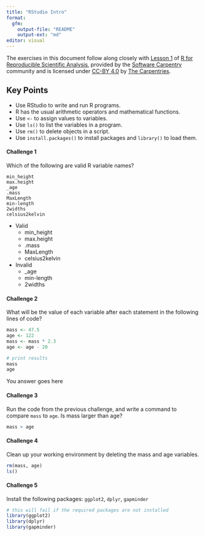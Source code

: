 ```yaml
---
title: "RStudio Intro"
format: 
  gfm:
    output-file: "README"
    output-ext: "md"
editor: visual
---
```


The exercises in this document follow along closely with [Lesson 1](https://swcarpentry.github.io/r-novice-gapminder/01-rstudio-intro/index.html) of [R for Reproducible Scientific Analysis](https://swcarpentry.github.io/r-novice-gapminder/), provided by the [Software Carpentry](https://software-carpentry.org/) community and is licensed under [CC-BY 4.0](https://creativecommons.org/licenses/by/4.0/) by [The Carpentries](https://carpentries.org/).

::: callout-tip
## Key Points

-   Use RStudio to write and run R programs.
-   R has the usual arithmetic operators and mathematical functions.
-   Use `<-` to assign values to variables.
-   Use `ls()` to list the variables in a program.
-   Use `rm()` to delete objects in a script.
-   Use `install.packages()` to install packages and `library()` to load them.
:::

#### Challenge 1

Which of the following are valid R variable names?

    min_height
    max.height
    _age
    .mass
    MaxLength
    min-length
    2widths
    celsius2kelvin

<!-- Challenge 1 answer begin -->

-   Valid
    - min_height
    - max.height
    - .mass
    - MaxLength
    - celsius2kelvin
    
-   Invalid
    - _age
    - min-length
    - 2widths
    
<!-- Challenge 1 answer end -->
    
#### Challenge 2

What will be the value of each variable after each statement in the following lines of code?

```r
mass <- 47.5
age <- 122
mass <- mass * 2.3
age <- age - 20

# print results
mass
age
```

<!-- Challenge 2 answer begin -->
You answer goes here
<!-- Challenge 2 answer end -->

#### Challenge 3

Run the code from the previous challenge, and write a command to compare `mass` to `age`. Is mass larger than age?

<!-- Challenge 3 answer begin -->
```r
mass > age
```
<!-- Challenge 3 answer end -->

#### Challenge 4

Clean up your working environment by deleting the mass and age variables.


<!-- Challenge 4 answer begin -->
```r
rm(mass, age)
ls()
```
<!-- Challenge 4 answer end -->

#### Challenge 5

Install the following packages: `ggplot2`, `dplyr`, `gapminder`

<!-- Challenge 5 answer begin -->
```r
# this will fail if the required packages are not installed
library(ggplot2)
library(dplyr)
library(gapminder)
```
<!-- Challenge 5 answer end -->
